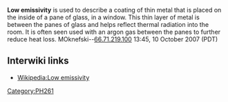 '''Low emissivity''' is used to describe a coating of thin metal that is placed on the inside of a pane of glass, in a window. This thin layer of metal is between the panes of glass and helps reflect thermal radiation into the room. It is often seen used with an argon gas between the panes to further reduce heat loss.  MOknefski--[[User:66.71.219.100|66.71.219.100]] 13:45, 10 October 2007 (PDT)

{{stub}}
== Interwiki links ==

* [[Wikipedia:Low emissivity]]

[[Category:PH261]]
